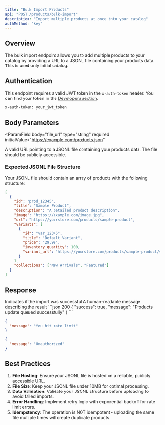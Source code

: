 ```yaml
---
title: "Bulk Import Products"
api: "POST /products/bulk-import"
description: "Import multiple products at once into your catalog"
authMethod: "key"
---
```


## Overview

The bulk import endpoint allows you to add multiple products to your catalog by providing a URL to a JSONL file containing your products data. This is used only initial catalog.

## Authentication

This endpoint requires a valid JWT token in the `x-auth-token` header. You can find your token in the [Developers section](https://ai.textyess.com/developers):
```bash
x-auth-token: your_jwt_token
```

## Body Parameters

<ParamField
  body="file_url"
  type="string"
  required
  initialValue="https://example.com/products.json"
>
  A valid URL pointing to a JSONL file containing your products data. The file should be publicly accessible.
</ParamField>

### Expected JSONL File Structure

Your JSONL file should contain an array of products with the following structure:

```json
[
  {
    "id": "prod_12345",
    "title": "Sample Product",
    "description": "A detailed product description",
    "image": "https://example.com/image.jpg",
    "url": "https://yourstore.com/products/sample-product",
    "variants": [
      {
        "id": "var_12345",
        "title": "Default Variant",
        "price": "29.99",
        "inventory_quantity": 100,
        "variant_url": "https://yourstore.com/products/sample-product/variant"
      }
    ],
    "collections": ["New Arrivals", "Featured"]
  }
]
```

## Response

<ResponseField name="success" type="boolean">
  Indicates if the import was successful
</ResponseField>

<ResponseField name="message" type="string">
  A human-readable message describing the result
</ResponseField>

<ResponseExample>
```json 200
{
  "success": true,
  "message": "Products update queued successfully"
}
```

```json 400
{
  "message": "You hit rate limit"
}
```

```json 401
{
  "message": "Unauthorized"
}
```
</ResponseExample>

## Best Practices

1. **File Hosting**: Ensure your JSONL file is hosted on a reliable, publicly accessible URL.
2. **File Size**: Keep your JSONL file under 10MB for optimal processing.
3. **Data Validation**: Validate your JSONL structure before uploading to avoid failed imports.
4. **Error Handling**: Implement retry logic with exponential backoff for rate limit errors.
5. **Idempotency**: The operation is NOT idempotent - uploading the same file multiple times will create duplicate products.
